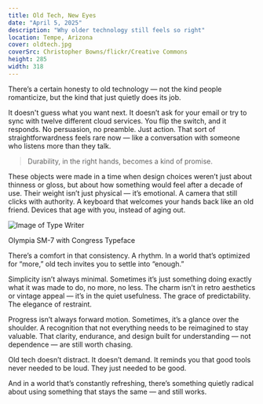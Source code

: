 ```yaml
--- 
title: Old Tech, New Eyes  
date: "April 5, 2025"  
description: "Why older technology still feels so right"  
location: Tempe, Arizona  
cover: oldtech.jpg  
coverSrc: Christopher Bowns/flickr/Creative Commons  
height: 285  
width: 318  
---
```


There’s a certain honesty to old technology — not the kind people romanticize,
but the kind that just quietly does its job.

It doesn't guess what you want next. It doesn’t ask for your email or try to
sync with twelve different cloud services. You flip the switch, and it
responds. No persuasion, no preamble. Just action. That sort of
straightforwardness feels rare now — like a conversation with someone who
listens more than they talk.

> Durability, in the right hands, becomes a kind of promise.

These objects were made in a time when design choices weren’t just about
thinness or gloss, but about how something would feel after a decade of use.
Their weight isn’t just physical — it’s emotional. A camera that still clicks
with authority. A keyboard that welcomes your hands back like an old friend.
Devices that age with you, instead of aging out.

![Image of Type Writer](/_images/typewriter.jpg) 
<Caption src="https://vintagetechobsessions.blogspot.com/2012/08/found-in-wild-olympia-sm-7-with.html">Olympia SM-7 with Congress Typeface</Caption>

There’s a comfort in that consistency. A rhythm. In a world that’s optimized
for “more,” old tech invites you to settle into “enough.”

Simplicity isn’t always minimal. Sometimes it’s just something doing exactly
what it was made to do, no more, no less. The charm isn’t in retro aesthetics
or vintage appeal — it’s in the quiet usefulness. The grace of predictability.
The elegance of restraint.

Progress isn’t always forward motion. Sometimes, it’s a glance over the
shoulder. A recognition that not everything needs to be reimagined to stay
valuable. That clarity, endurance, and design built for understanding — not
dependence — are still worth chasing.

Old tech doesn’t distract. It doesn’t demand. It reminds you that good tools
never needed to be loud. They just needed to be good.

And in a world that’s constantly refreshing, there’s something quietly radical
about using something that stays the same — and still works.

